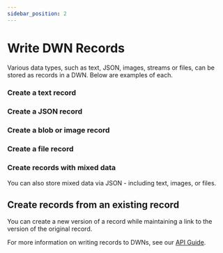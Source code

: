 ```yaml
---
sidebar_position: 2
---
```


# Write DWN Records

Various data types, such as text, JSON, images, streams or files, can be stored as records in a DWN. Below are examples of each.

### Create a text record

<CodeSnippet snippetName='createTextRecord'/>

### Create a JSON record

<CodeSnippet snippetName='createJsonRecord'/>

### Create a blob or image record

<CodeSnippet functionName='uploadImage'/>

### Create a file record

<CodeSnippet functionName='uploadFile'/>

### Create records with mixed data
You can also store mixed data via JSON - including text, images, or files.

<CodeSnippet functionName='createMixedRecord'/>

## Create records from an existing record
You can create a new version of a record while maintaining a link to the version of the original record.

<CodeSnippet snippetName='createRecordFrom'/>

For more information on writing records to DWNs, see our [API Guide](https://tbd54566975.github.io/web5-js/classes/_web5_api.DwnApi.html#records).